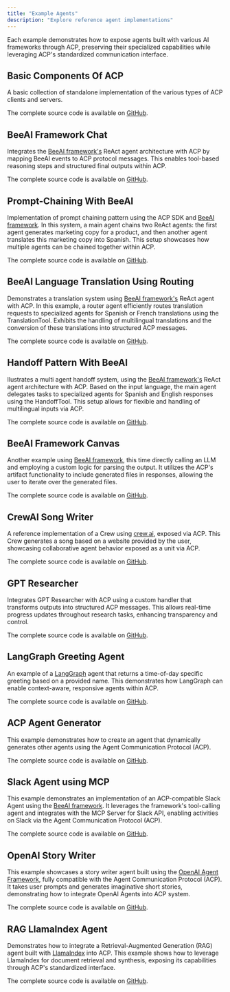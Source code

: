 ```yaml
---
title: "Example Agents"
description: "Explore reference agent implementations"
---
```


Each example demonstrates how to expose agents built with various AI frameworks through ACP, preserving their specialized capabilities while leveraging ACP's standardized communication interface.

## Basic Components Of ACP

A basic collection of standalone implementation of the various types of ACP clients and servers.

The complete source code is available on <Icon icon="github" /> [GitHub](https://github.com/i-am-bee/acp/tree/main/examples/python/basic).


## BeeAI Framework Chat

Integrates the [BeeAI framework's](https://github.com/i-am-bee/beeai-framework) ReAct agent architecture with ACP by mapping BeeAI events to ACP protocol messages. This enables tool-based reasoning steps and structured final outputs within ACP.

The complete source code is available on <Icon icon="github" /> [GitHub](https://github.com/i-am-bee/acp/tree/main/examples/python/beeai-chat).


## Prompt-Chaining With BeeAI

Implementation of prompt chaining pattern using the ACP SDK and [BeeAI framework](https://github.com/i-am-bee/beeai-framework). In this system, a main agent chains two ReAct agents: the first agent generates marketing copy for a product, and then another agent translates this marketing copy into Spanish. This setup showcases how multiple agents can be chained together within ACP.

The complete source code is available on <Icon icon="github" /> [GitHub](https://github.com/i-am-bee/acp/tree/main/examples/python/beeai-prompt-chaining).


## BeeAI Language Translation Using Routing

Demonstrates a translation system using [BeeAI framework's](https://github.com/i-am-bee/beeai-framework) ReAct agent with ACP. In this example, a router agent efficiently routes translation requests to specialized agents for Spanish or French translations using the TranslationTool. Exhibits the handling of multilingual translations and the conversion of these translations into structured ACP messages.

The complete source code is available on <Icon icon="github" /> [GitHub](https://github.com/i-am-bee/acp/tree/main/examples/python/beeai-routing).


## Handoff Pattern With BeeAI

Ilustrates a multi agent handoff system, using the [BeeAI framework's](https://github.com/i-am-bee/beeai-framework) ReAct agent architecture with ACP. Based on the input language, the main agent delegates tasks to specialized agents for Spanish and English responses using the HandoffTool. This setup allows for flexible and handling of multilingual inputs via ACP.

The complete source code is available on <Icon icon="github" /> [GitHub](https://github.com/i-am-bee/acp/tree/main/examples/python/beeai-handoff).


## BeeAI Framework Canvas

Another example using [BeeAI framework](https://github.com/i-am-bee/beeai-framework), this time directly calling an LLM and employing a custom logic for parsing the output. It utilizes the ACP's artifact functionality to include generated files in responses, allowing the user to iterate over the generated files.

The complete source code is available on <Icon icon="github" /> [GitHub](https://github.com/i-am-bee/acp/tree/main/examples/python/beeai-canvas).


## CrewAI Song Writer

A reference implementation of a Crew using [crew.ai](https://www.crewai.com/), exposed via ACP. This Crew generates a song based on a website provided by the user, showcasing collaborative agent behavior exposed as a unit via ACP.

The complete source code is available on <Icon icon="github" /> [GitHub](https://github.com/i-am-bee/acp/tree/main/examples/python/crewai-song-writer).


## GPT Researcher

Integrates GPT Researcher with ACP using a custom handler that transforms outputs into structured ACP messages. This allows real-time progress updates throughout research tasks, enhancing transparency and control.

The complete source code is available on <Icon icon="github" /> [GitHub](https://github.com/i-am-bee/acp/tree/main/examples/python/gpt-researcher).


## LangGraph Greeting Agent

An example of a [LangGraph](https://langchain-ai.github.io/langgraph/) agent that returns a time-of-day specific greeting based on a provided name. This demonstrates how LangGraph can enable context-aware, responsive agents within ACP.

The complete source code is available on <Icon icon="github" /> [GitHub](https://github.com/i-am-bee/acp/tree/main/examples/python/langgraph-greeting).


## ACP Agent Generator

This example demonstrates how to create an agent that dynamically generates other agents using the Agent Communication Protocol (ACP).

The complete source code is available on <Icon icon="github"/> [GitHub](https://github.com/i-am-bee/acp/tree/main/examples/python/acp-agent-generator).


## Slack Agent using MCP

This example demonstrates an implementation of an ACP-compatible Slack Agent using the [BeeAI framework](https://github.com/i-am-bee/beeai-framework). It leverages the framework's tool-calling agent and integrates with the MCP Server for Slack API, enabling activities on Slack via the Agent Communication Protocol (ACP).

The complete source code is available on <Icon icon="github"/> [GitHub](https://github.com/i-am-bee/acp/tree/main/examples/python/beeai-slack-mcp).


## OpenAI Story Writer

This example showcases a story writer agent built using the [OpenAI Agent Framework](https://platform.openai.com/docs/guides/agents), fully compatible with the Agent Communication Protocol (ACP). It takes user prompts and generates imaginative short stories, demonstrating how to integrate OpenAI Agents into ACP system.

The complete source code is available on <Icon icon="github"/> [GitHub](https://github.com/i-am-bee/acp/tree/main/examples/python/openai-story-writer).


## RAG LlamaIndex Agent

Demonstrates how to integrate a Retrieval-Augmented Generation (RAG) agent built with [LlamaIndex](https://www.llamaindex.ai/) into ACP. This example shows how to leverage LlamaIndex for document retrieval and synthesis, exposing its capabilities through ACP's standardized interface.

The complete source code is available on <Icon icon="github"/> [GitHub](https://github.com/i-am-bee/acp/tree/main/examples/python/llama-index-rag).
